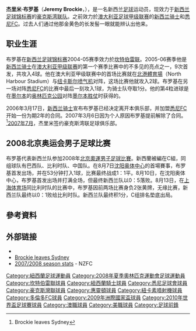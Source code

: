 {{Football player infobox
| playername = 杰里米·布罗基<br>Jeremy Brockie
| image = Jeremy Brockie cropped.jpg
| fullname = Jeremy Brockie
| nickname =
| dateofbirth = {{birth date and age|1987|10|7}}
| cityofbirth =  [[基督城|基督城]]
| countryofbirth = [[紐西蘭|紐西蘭]]
| currentclub = [[豪克斯灣聯足球俱樂部|豪克斯灣聯]]
| clubnumber = 10
| position = [[前鋒_(足球)|前鋒]]
| youthyears =
| youthclubs =
| years = 2003<br/>2004-05<br/>2005-06<br/>2006<br/>2006-07<br/>2007-
| clubs = {{tsl|en|Nelson Suburbs||納爾遜城郊}}<br/>[[坎特伯雷联足球俱乐部|坎特伯雷联]]<br/>[[新西兰骑士足球俱乐部|新西兰骑士]]<br/>[[坎特伯雷联足球俱乐部|坎特伯雷联]]<br/>[[悉尼足球俱乐部|悉尼FC]]<br/>[[豪克斯灣聯足球俱樂部|豪克斯灣聯]]
| caps(goals) = <br/>15 (0)<br/>12 (4)<br/>{{0}}6 (2)<br/>{{0}}8 (0)<br/>15 (3)
| nationalyears = 2006-<br>2006-
| nationalteam = 紐西蘭U20<br/>[[紐西蘭國家足球隊|紐西蘭]]
| nationalcaps(goals) = 13 (2)<br>{{0}}7 (0)
| pcupdate = 2008年4月16日
| ntupdate = 2008年4月16日
}}

'''杰里米·布罗基'''（'''Jeremy Brockie'''，{{bd|1987年|10月7日|catidx=Brockie, Jeremy}}），是一名新西兰[[足球|足球]]运动员，现效力于[[新西兰足球锦标赛|新西兰足球锦标赛]]的[[豪克斯湾联足球俱乐部|豪克斯湾联队]]。之前效力於[[澳大利亚足球甲级联赛|澳大利亚足球甲级联赛]]的[[新西兰骑士足球俱乐部|新西兰骑士]]和[[悉尼足球俱乐部|悉尼FC]]。过去人们通过他那金黄色的长发髻一眼就能辨认出他来。

==职业生涯==
布罗基在[[新西兰足球锦标赛|新西兰足球锦标赛]]2004-05赛季效力於[[坎特伯雷联足球俱乐部|坎特伯雷联]]。2005-06赛季他是[[新西兰骑士足球俱乐部|新西兰骑士]]在[[澳大利亚足球甲级联赛|澳大利亚甲级联赛]]的第一个赛季比赛中的不多见的亮点之一，9次首发，共攻入4球。他在澳大利亚甲级联赛中的首场比赛就在[[北港灣體育場|北港體育場]]（North Harbour Stadium）与[[纽卡斯尔联喷气机足球俱乐部|纽卡斯尔喷气机]]对阵，这场比赛他就攻入2球。布罗基在另一场对阵[[悉尼足球俱乐部|悉尼FC]]的比赛中最后一刻攻入1球，为骑士队夺取1分。他的第4粒进球是在[[墨尔本|墨尔本]]的[[奥林匹克公园|奥林匹克公园]]对阵[[墨尔本胜仗足球俱乐部|墨尔本胜仗]]时获得的。

2006年3月17日，[[新西兰骑士足球俱乐部|新西兰骑士]]宣布布罗基已经决定离开本俱乐部，并加盟[[悉尼足球俱乐部|悉尼FC]]开始一份为期2年的合同。2007年3月6日因为个人原因布罗基提前解除了合同。<ref>{{cite web |url=http://www.theworldgame.com.au/home/index.php?pid=st&cid=84351 |title=存档副本 |accessdate=2007-03-07 |deadurl=yes |archiveurl=https://web.archive.org/web/20071009171358/http://www.theworldgame.com.au/home/index.php?pid=st&cid=84351 |archivedate=2007-10-09 }} Brockie leaves Sydney</ref>[[2007年7月|2007年7月]]，杰里米签约豪克斯湾联足球俱乐部。

==2008北京奥运会男子足球比赛==
布罗基代表新西兰队参加2008年[[2008年夏季奥林匹克运动会|北京奧運]][[2008年夏季奧林匹克運動會男子足球比賽|男子足球比賽]]。新西蘭被編在C組，同组球队有巴西队、比利时队、中国队。在8月7日[[瀋陽奧林匹克體育中心體育場|沈阳奥体中心]]的首場賽事，布罗基首发出场，并在53分钟打入1球，比赛最终战成1：1平。8月10日，在沈阳奥体中心，布罗基首发出场并打满全场，但最终新西兰队以0：5落败。8月13日，在[[上海体育场|上海体育场]]同比利时队的比赛中，布罗基因前两场比赛身负2张黄牌，无缘比赛，新西兰队最终以0：1败给比利时队。新西兰队最终积1分，C组排名垫底出局。

==參考資料==
{{reflist}}

==外部链接==
*{{FIFA player|268861}}
* [https://web.archive.org/web/20071009171358/http://www.theworldgame.com.au/home/index.php?pid=st&cid=84351 Brockie leaves Sydney]
* [http://www.nzfc.co.nz/index.php?id=87 2007/2008 season stats] {{Wayback|url=http://www.nzfc.co.nz/index.php?id=87 |date=20190930015750 }} - NZFC

{{2008年奥运会男子足球新西兰参赛名单}}
{{New Zealand Squad 2010 FIFA World Cup}}

{{DEFAULTSORT:Brockie, Jeremy}}
[[Category:紐西蘭足球運動員|Category:紐西蘭足球運動員]]
[[Category:2008年夏季奧林匹克運動會足球運動員|Category:2008年夏季奧林匹克運動會足球運動員]]
[[Category:坎特伯雷聯球員|Category:坎特伯雷聯球員]]
[[Category:紐西蘭騎士球員|Category:紐西蘭騎士球員]]
[[Category:悉尼足球會球員|Category:悉尼足球會球員]]
[[Category:豪克斯灣聯球員|Category:豪克斯灣聯球員]]
[[Category:惠靈頓球員|Category:惠靈頓球員]]
[[Category:紐卡素噴射機球員|Category:紐卡素噴射機球員]]
[[Category:多倫多FC球員|Category:多倫多FC球員]]
[[Category:2009年洲際國家盃球員|Category:2009年洲際國家盃球員]]
[[Category:2010年世界盃足球賽球員|Category:2010年世界盃足球賽球員]]
[[Category:澳職球員|Category:澳職球員]]
[[Category:美職球員|Category:美職球員]]
[[Category:足球前鋒|Category:足球前鋒]]